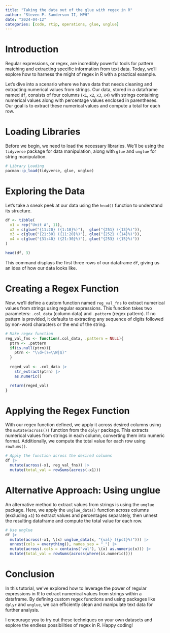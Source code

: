 ```yaml
---
title: "Taking the data out of the glue with regex in R"
author: "Steven P. Sanderson II, MPH"
date: "2024-04-12"
categories: [code, rtip, operations, glue, unglue]
---
```


# Introduction

Regular expressions, or regex, are incredibly powerful tools for pattern matching and extracting specific information from text data. Today, we'll explore how to harness the might of regex in R with a practical example.

Let's dive into a scenario where we have data that needs cleaning and extracting numerical values from strings. Our data, stored in a dataframe named `df`, consists of four columns (`x1`, `x2`, `x3`, `x4`) with strings containing numerical values along with percentage values enclosed in parentheses. Our goal is to extract these numerical values and compute a total for each row.

# Loading Libraries

Before we begin, we need to load the necessary libraries. We'll be using the `tidyverse` package for data manipulation, along with `glue` and `unglue` for string manipulation.

```r
# Library Loading
pacman::p_load(tidyverse, glue, unglue)
```

# Exploring the Data

Let's take a sneak peek at our data using the `head()` function to understand its structure.

```r
df <- tibble(
  x1 = rep("Unit A", 11),
  x2 = c(glue("{11:20} ({1:10}%)"),  glue("{251} ({13}%)")),
  x3 = c(glue("{21:30} ({11:20}%)"), glue("{252} ({14}%)")),
  x4 = c(glue("{31:40} ({21:30}%)"), glue("{253} ({15}%)"))
)

head(df, 3)
```

This command displays the first three rows of our dataframe `df`, giving us an idea of how our data looks like.

# Creating a Regex Function

Now, we'll define a custom function named `reg_val_fns` to extract numerical values from strings using regular expressions. This function takes two parameters: `.col_data` (column data) and `.pattern` (regex pattern). If no pattern is provided, it defaults to extracting any sequence of digits followed by non-word characters or the end of the string.

```r
# Make regex function
reg_val_fns <- function(.col_data, .pattern = NULL){
  ptrn <- .pattern
  if(is.null(ptrn)){
    ptrn <- "\\d+(?=\\W|$)"
  }
  
  reged_val <- .col_data |>
    str_extract(ptrn) |>
    as.numeric()

  return(reged_val)
}
```

# Applying the Regex Function

With our regex function defined, we apply it across desired columns using the `mutate(across())` function from the `dplyr` package. This extracts numerical values from strings in each column, converting them into numeric format. Additionally, we compute the total value for each row using `rowSums()`.

```r
# Apply the function across the desired columns
df |>
  mutate(across(-x1, reg_val_fns)) |>
  mutate(total_val = rowSums(across(-x1)))
```

# Alternative Approach: Using unglue

An alternative method to extract values from strings is using the `unglue` package. Here, we apply the `unglue_data()` function across columns (excluding `x1`) to extract values and percentages separately, then unnest the resulting dataframe and compute the total value for each row.

```r
# Use unglue
df |>
  mutate(across(-x1, \(x) unglue_data(x, "{val} ({pct}%)"))) |> 
  unnest(cols = everything(), names_sep = "_") |>
  mutate(across(.cols = contains("val"), \(x) as.numeric(x))) |>
  mutate(total_val = rowSums(across(where(is.numeric))))
```

# Conclusion

In this tutorial, we've explored how to leverage the power of regular expressions in R to extract numerical values from strings within a dataframe. By defining custom regex functions and using packages like `dplyr` and `unglue`, we can efficiently clean and manipulate text data for further analysis.

I encourage you to try out these techniques on your own datasets and explore the endless possibilities of regex in R. Happy coding!